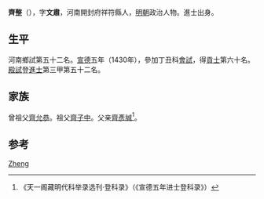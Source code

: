 {{Otheruses|other=名为齐整的其他人物|齐整}}

'''齊整'''（{{bd|1393年||？}}），字'''文肅'''，河南開封府祥符縣人，[[明朝|明朝]]政治人物。進士出身。

== 生平 ==
河南鄉試第五十二名。[[宣德|宣德]]五年（1430年），參加丁丑科[[會試|會試]]，得[[貢士|貢士]]第六十名。[[殿試|殿試]]登[[進士|進士]]第三甲第五十二名。

== 家族 ==
曾祖父[[齊允恭|齊允恭]]。祖父[[齊子中|齊子中]]。父亲[[齊彥誠|齊彥誠]]<ref>《天一阁藏明代科举录选刊·登科录》（《宣德五年进士登科录》）</ref>。

== 参考 ==
{{reflist}}

{{宣德五年庚戌科殿試金榜}}

{{Authority control}}

{{DEFAULTSORT:Qi}}
[[Category:齊姓|Zheng]]


{{明朝人物小作品}}